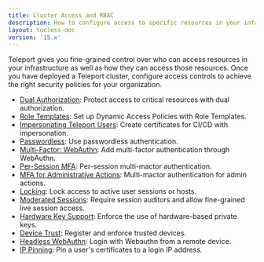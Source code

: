```yaml
---
title: Cluster Access and RBAC
description: How to configure access to specific resources in your infrastructure or your Teleport cluster as a whole.
layout: tocless-doc
version: '15.x'
---
```


Teleport gives you fine-grained control over who can access resources in your
infrastructure as well as how they can access those resources. Once you have
deployed a Teleport cluster, configure access controls to achieve the right
security policies for your organization.

- [Dual Authorization](/docs/access-controls/guides/dual-authz): Protect access to critical resources with dual authorization.
- [Role Templates](/docs/access-controls/guides/role-templates): Set up Dynamic Access Policies with Role Templates.
- [Impersonating Teleport Users](/docs/access-controls/guides/impersonation): Create certificates for CI/CD with impersonation.
- [Passwordless](/docs/access-controls/guides/passwordless): Use passwordless authentication.
- [Multi-Factor: WebAuthn](/docs/access-controls/guides/webauthn): Add multi-factor authentication through WebAuthn.
- [Per-Session MFA](/docs/access-controls/guides/per-session-mfa): Per-session multi-mactor authentication.
- [MFA for Administrative Actions](/docs/access-controls/guides/mfa-for-admin-actions): Multi-mactor authentication for admin actions.
- [Locking](/docs/access-controls/guides/locking): Lock access to active user sessions or hosts.
- [Moderated Sessions](/docs/access-controls/guides/moderated-sessions): Require session auditors and allow fine-grained live session access.
- [Hardware Key Support](/docs/access-controls/guides/hardware-key-support): Enforce the use of hardware-based private keys.
- [Device Trust](/docs/access-controls/device-trust/guide): Register and enforce trusted devices.
- [Headless WebAuthn](/docs/access-controls/guides/headless): Login with Webauthn from a remote device.
- [IP Pinning](/docs/access-controls/guides/ip-pinning): Pin a user's certificates to a login IP address.

